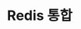 ---
title: Redis 통합
tags:
  - Integrations
  - Redis
  - Prometheus
  - Kubernetes
translationType: machine
---